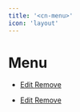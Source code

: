 ```yaml
---
title: '<cn-menu>'
icon: 'layout'
---
```

# Menu
 
<cn-menu>
       <ul>
         <li>
           <a href="#">
             <cn-icon xsmall noun="edit"></cn-icon>
             Edit
           </a>
           <a href="#">
             <cn-icon xsmall noun="delete"></cn-icon>
             Remove
           </a>
         </li>
       </ul>
      </cn-menu>


 <cn-menu inline="true">
       <ul>
         <li>
           <a href="#">
             <cn-icon xsmall noun="edit"></cn-icon>
             Edit
           </a>
           <a href="#">
             <cn-icon xsmall noun="delete"></cn-icon>
             Remove
           </a>
         </li>
       </ul>
      </cn-menu>